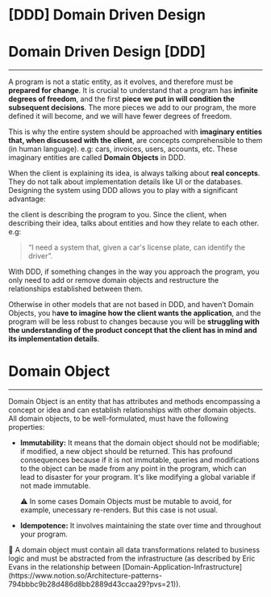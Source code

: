 # [DDD] Domain Driven Design

# Domain Driven Design [DDD]

---

A program is not a static entity, as it evolves, and therefore must be **prepared for change**. It is crucial to understand that a program has **infinite degrees of freedom**, and the first **piece we put in will condition the subsequent decisions**. The more pieces we add to our program, the more defined it will become, and we will have fewer degrees of freedom. 

This is why the entire system should be approached with **imaginary entities that, when discussed with the client**, are concepts comprehensible to them (in human language). e.g: cars, invoices, users, accounts, etc. These imaginary entities are called **Domain Objects** in DDD. 

When the client is explaining its idea, is always talking about **real concepts**. They do not talk about implementation details like UI or the databases. Designing the system using DDD allows you to play with a significant advantage: 

the client is describing the program to you. Since the client, when describing their idea, talks about entities and how they relate to each other. e.g:

> “I need a system that, given a car's license plate, can identify the driver”.
> 

With DDD, if something changes in the way you approach the program, you only need to add or remove domain objects and restructure the relationships established between them. 

Otherwise in other models that are not based in DDD, and haven’t Domain Objects, you h**ave to imagine how the client wants the application**, and the program will be less robust to changes because you will be **struggling with the understanding of the product concept that the client has in mind and its implementation details**.

# Domain Object

---

Domain Object is an entity that has attributes and methods encompassing a concept or idea and can establish relationships with other domain objects. All domain objects, to be well-formulated, must have the following properties:

- **Immutability:** It means that the domain object should not be modifiable; if modified, a new object should be returned. This has profound consequences because if it is not immutable, queries and modifications to the object can be made from any point in the program, which can lead to disaster for your program. It's like modifying a global variable if not made immutable.
    
    <aside>
    ⚠️ In some cases Domain Objects must be mutable to avoid, for example, unecessary re-renders. But this case is not usual.
    
    </aside>
    
- **Idempotence:** It involves maintaining the state over time and throughout your program.

<aside>
📌 A domain object must contain all data transformations related to business logic and must be abstracted from the infrastructure (as described by Eric Evans in the relationship between [Domain-Application-Infrastructure](https://www.notion.so/Architecture-patterns-794bbbc9b28d486d8bb2889d43ccaa29?pvs=21)).

</aside>